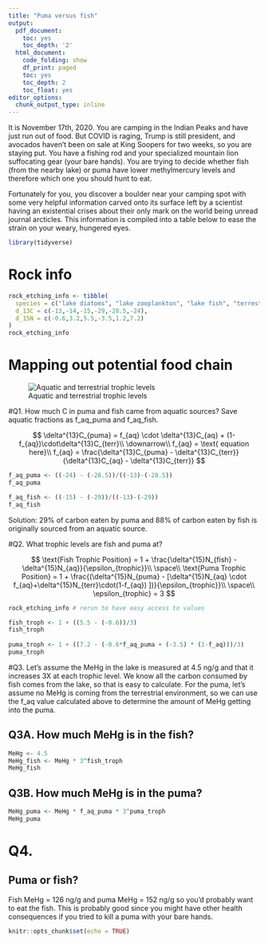 ```yaml
---
title: "Puma versus fish"
output:
  pdf_document:
    toc: yes
    toc_depth: '2'
  html_document:
    code_folding: show
    df_print: paged
    toc: yes
    toc_depth: 2
    toc_float: yes
editor_options:
  chunk_output_type: inline
---
```


It is November 17th, 2020. You are camping in the Indian Peaks and have just run out of food. But COVID is raging, Trump is still president, and avocados haven't been on sale at King Soopers for two weeks, so you are staying put. You have a fishing rod and your specialized mountain lion suffocating gear (your bare hands). You are trying to decide whether fish (from the nearby lake) or puma have lower methylmercury levels and therefore which one you should hunt to eat. 

Fortunately for you, you discover a boulder near your camping spot with some very helpful information carved onto its surface left by a scientist having an existential crises about their only mark on the world being unread journal arcticles. This information is compiled into a table below to ease the strain on your weary, hungered eyes. 

```r
library(tidyverse)
```

# Rock info

```r
rock_etching_info <- tibble(
  species = c("lake diatoms", "lake zooplankton", "lake fish", "terrestrial vegetation", "spiders", "puma"),
  d_13C = c(-13,-14,-15,-29,-28.5,-24),
  d_15N = c(-0.6,3.2,5.5,-3.5,1.2,7.2)
)
rock_etching_info
```

# Mapping out potential food chain 

![Aquatic and terrestrial trophic levels](trophic_levels.png)


#Q1. How much C in puma and fish came from aquatic sources? Save aquatic fractions as f_aq_puma and f_aq_fish.

$$
\delta^{13}C_{puma} = f_{aq} \cdot \delta^{13}C_{aq} + (1-f_{aq})\cdot\delta^{13}C_{terr}\\
\downarrow\\
f_{aq} = \text{ equation here}\\
f_{aq} = \frac{\delta^{13}C_{puma} - \delta^{13}C_{terr}}{\delta^{13}C_{aq} - \delta^{13}C_{terr}}
$$
```r
f_aq_puma <- ((-24) - (-28.5))/((-13)-(-28.5))
f_aq_puma

f_aq_fish <- ((-15) - (-29))/((-13)-(-29))
f_aq_fish
```


Solution: 29% of carbon eaten by puma and 88% of carbon eaten by fish is originally sourced from an aquatic source.

#Q2. What trophic levels are fish and puma at? 

$$
\text{Fish Trophic Position} = 1 + \frac{\delta^{15}N_{fish} - \delta^{15}N_{aq}}{\epsilon_{trophic}}\\
\space\\
\text{Puma Trophic Position} = 1 + \frac{(\delta^{15}N_{puma} - [\delta^{15}N_{aq} \cdot f_{aq}+\delta^{15}N_{terr}\cdot(1-f_{aq}) ])}{\epsilon_{trophic}}\\
\space\\
\epsilon_{trophic} = 3 
$$

```r
rock_etching_info # rerun to have easy access to values 

fish_troph <- 1 + ((5.5 - (-0.6))/3)
fish_troph
  
puma_troph <- 1 + ((7.2 - (-0.6*f_aq_puma + (-3.5) * (1-f_aq)))/3) 
puma_troph
```

#Q3. Let's assume the MeHg in the lake is measured at 4.5 ng/g and that it increases 3X at each trophic level. We know all the carbon consumed by fish comes from the lake, so that is easy to calculate. For the puma, let's assume no MeHg is coming from the terrestrial environment, so we can use the f_aq value calculated above to determine the amount of MeHg getting into the puma. 

## Q3A. How much MeHg is in the fish?

```r
MeHg <- 4.5 
MeHg_fish <- MeHg * 3^fish_troph
MeHg_fish
```


## Q3B. How much MeHg is in the puma? 

```r
MeHg_puma <- MeHg * f_aq_puma * 3^puma_troph
MeHg_puma
```

# Q4.

## Puma or fish? 

Fish MeHg = 126 ng/g and puma MeHg = 152 ng/g so you'd probably want to eat the fish. This is probably good since you might have other health consequences if you tried to kill a puma with your bare hands. 

```r
knitr::opts_chunk$set(echo = TRUE)
```

